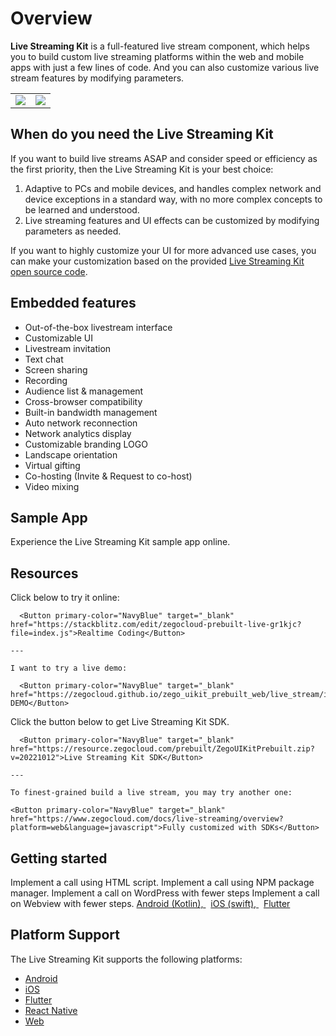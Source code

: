 # Overview


**Live Streaming Kit** is a full-featured live stream component, which helps you to build custom live streaming platforms within the web and mobile apps with just a few lines of code. And you can also customize various live stream features by modifying parameters.
 
|                                                                                                                                      |                                                                                                                                      |
| ------------------------------------------------------------------------------------------------------------------------------------ | ------------------------------------------------------------------------------------------------------------------------------------ |
| <Frame width="512" height="auto" caption=""><img src="https://storage.zego.im/sdk-doc/Pics/Prebuilt_Web/liveStream_P.jpg" /></Frame> | <Frame width="180" height="auto" caption=""><img src="https://storage.zego.im/sdk-doc/Pics/Prebuilt_Web/liveStream_m.png" /></Frame> |


## When do you need the Live Streaming Kit


If you want to build live streams ASAP and consider speed or efficiency as the first priority, then the Live Streaming Kit is your best choice: 
1. Adaptive to PCs and mobile devices, and handles complex network and device exceptions in a standard way, with no more complex concepts to be learned and understood.
2. Live streaming features and UI effects can be customized by modifying parameters as needed.


If you want to highly customize your UI for more advanced use cases, you can make your customization based on the provided [Live Streaming Kit open source code](https://github.com/ZEGOCLOUD/zego_uikit_prebuilt_web). 



## Embedded features 

* Out-of-the-box livestream interface
* Customizable UI
* Livestream invitation
* Text chat
* Screen sharing
* Recording
* Audience list & management
* Cross-browser compatibility
* Built-in bandwidth management
* Auto network reconnection
* Network analytics display
* Customizable branding LOGO
* Landscape orientation
* Virtual gifting
* Co-hosting (Invite & Request to co-host)
* Video mixing

## Sample App

<CardGroup cols={2}>
<Card title="Online" href="https://zegocloud.github.io/zego_uikit_prebuilt_web/live_stream/index.html?roomID=0B9ji&role=Host&userID=73864816&lang=en" target="_blank">
  Experience the Live Streaming Kit sample app online.
</Card>
</CardGroup>

## Resources
<CardGroup cols={2}>
  <Card title="I want to code online and check it in action:">
    Click below to try it online:

	  <Button primary-color="NavyBlue" target="_blank" href="https://stackblitz.com/edit/zegocloud-prebuilt-live-gr1kjc?file=index.js">Realtime Coding</Button>

    ---

    I want to try a live demo:

	  <Button primary-color="NavyBlue" target="_blank" href="https://zegocloud.github.io/zego_uikit_prebuilt_web/live_stream/index.html">LIVE DEMO</Button>
  </Card>
  <Card title="I want to check out Live Streaming Kit:">
    Click the button below to get Live Streaming Kit SDK.

	  <Button primary-color="NavyBlue" target="_blank" href="https://resource.zegocloud.com/prebuilt/ZegoUIKitPrebuilt.zip?v=20221012">Live Streaming Kit SDK</Button>

    ---

    To finest-grained build a live stream, you may try another one:

	<Button primary-color="NavyBlue" target="_blank" href="https://www.zegocloud.com/docs/live-streaming/overview?platform=web&language=javascript">Fully customized with SDKs</Button>
  </Card>
</CardGroup>




## Getting started


<CardGroup cols={2}>
  <Card title="Using HTML script (JQuery, PHP, JSP)" href="./02-Quick%20start/01-Using HTML script.mdx">
    Implement a call using HTML script.
  </Card>
  <Card title="Using NPM package manager (React, Vue, Angular)" href="./02-Quick%20start/02-Using NPM package manager.mdx">
    Implement a call using NPM package manager.
  </Card>
  <Card title="Using WordPress" href="./02-Quick%20start/03-Using WordPress.mdx">
    Implement a call on WordPress with fewer steps
  </Card>
  <Card title="Using WebView" href="https://www.zegocloud.com/blog/webrtc-ios" target="_blank">
    Implement a call on Webview with fewer steps.
    <a href="https://www.zegocloud.com/blog/webrtc-android" target="_blank">Android (Kotlin), </a>&nbsp;
    <a href="https://www.zegocloud.com/blog/webrtc-ios" target="_blank">iOS (swift), </a>&nbsp;
    <a href="https://www.zegocloud.com/blog/flutter-webrtc" target="_blank">Flutter</a>
  </Card>
</CardGroup>

## Platform Support

The Live Streaming Kit supports the following platforms:

- [Android](https://www.zegocloud.com/docs/uikit/live-streaming-kit-android/overview)
- [iOS](https://www.zegocloud.com/docs/uikit/live-streaming-kit-ios/overview)
- [Flutter](https://www.zegocloud.com/docs/uikit/live-streaming-kit-flutter/overview)
- [React Native](https://www.zegocloud.com/docs/uikit/live-streaming-kit-rn/overview)
- [Web](https://www.zegocloud.com/docs/uikit/live-streaming-kit-web/overview)